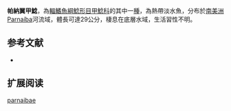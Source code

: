 {{Speciesbox
| name = 帕納翼甲鯰
| image = 
| image_width = 250px
| image_caption = 
| status = NE
| status_system = IUCN3.1
| genus = Pterygoplichthys
| species = parnaibae
| authority = [[Weber|Weber]], 1991
| synonyms = *''Glyptoperichthys parnaibae'',Weber, 1991
*''Glyptoperichthys parnaibe'',Weber, 1991
}}

'''帕納翼甲鯰'''，為[[輻鰭魚綱|輻鰭魚綱]][[鯰形目|鯰形目]][[甲鯰科|甲鯰科]]的其中一[[種|種]]，為熱帶淡水魚，分布於[[南美洲|南美洲]]Parnaíba河流域，體長可達29公分，棲息在底層水域，生活習性不明。

==参考文献==
*{{FishBase_species|genus=Pterygoplichthys|species=parnaibae|year=2015|month=1}}

== 扩展阅读 ==
{{refbegin}}
{{wikispecies-inline|Pterygoplichthys parnaibae|帕納翼甲鯰}}
{{refend}}
{{Taxonbar|from=Q5499976}}

[[Category:翼甲鯰屬|parnaibae]]